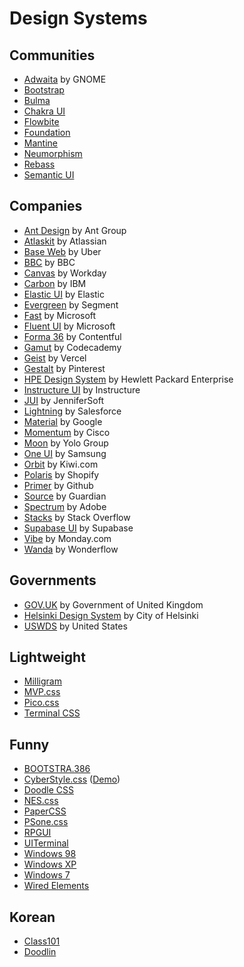 
<Meta
  title="Introduction/Design Systems"
/>

# Design Systems

## Communities

- [Adwaita](https://en.wikipedia.org/wiki/Adwaita_(design_language)) by GNOME
- [Bootstrap](https://getbootstrap.com/)
- [Bulma](https://bulma.io/)
- [Chakra UI](https://chakra-ui.com/)
- [Flowbite](https://flowbite.com/)
- [Foundation](https://get.foundation/)
- [Mantine](https://mantine.dev/)
- [Neumorphism](https://akaspanion.github.io/ui-neumorphism/)
- [Rebass](https://rebassjs.org/)
- [Semantic UI](https://semantic-ui.com/)

## Companies

- [Ant Design](https://ant.design/) by Ant Group
- [Atlaskit](https://atlaskit.atlassian.com/) by Atlassian
- [Base Web](https://baseweb.design/) by Uber
- [BBC]() by BBC
- [Canvas](https://canvas.workday.com) by Workday
- [Carbon](https://www.carbondesignsystem.com/) by IBM
- [Elastic UI](https://elastic.github.io/eui/) by Elastic
- [Evergreen](https://evergreen.segment.com/) by Segment
- [Fast](https://www.fast.design/) by Microsoft
- [Fluent UI](https://developer.microsoft.com/en-us/fluentui/) by Microsoft
- [Forma 36](https://f36.contentful.com/) by Contentful
- [Gamut](https://gamut.codecademy.com/) by Codecademy
- [Geist](https://vercel.com/design) by Vercel
- [Gestalt](https://gestalt.pinterest.systems/) by Pinterest
- [HPE Design System](https://design-system.hpe.design/) by Hewlett Packard Enterprise
- [Instructure UI](https://instructure.design/) by Instructure
- [JUI](http://jui.io/) by JenniferSoft
- [Lightning](https://www.lightningdesignsystem.com/) by Salesforce
- [Material](https://material.io/) by Google
- [Momentum](https://momentum.design/) by Cisco
- [Moon](https://moon.io/) by Yolo Group
- [One UI](https://oneuiweb.dev/) by Samsung
- [Orbit](https://orbit.kiwi/) by Kiwi.com
- [Polaris](https://polaris.shopify.com/) by Shopify
- [Primer](https://primer.style/) by Github
- [Source](https://guardian.github.io/source/) by Guardian
- [Spectrum](https://spectrum.adobe.com/) by Adobe
- [Stacks](https://stackoverflow.design/) by Stack Overflow
- [Supabase UI](https://ui.supabase.io/) by Supabase
- [Vibe](https://style.monday.com/) by Monday.com
- [Wanda](https://design.wonderflow.ai/) by Wonderflow

## Governments

- [GOV.UK](https://design-system.service.gov.uk/) by Government of United Kingdom
- [Helsinki Design System](https://hds.hel.fi/) by City of Helsinki
- [USWDS](https://designsystem.digital.gov/) by United States

## Lightweight

- [Milligram](https://milligram.io/)
- [MVP.css](https://andybrewer.github.io/mvp/)
- [Pico.css](https://picocss.com/)
- [Terminal CSS](https://terminalcss.xyz/)

## Funny

- [BOOTSTRA.386](https://kristopolous.github.io/BOOTSTRA.386/)
- [CyberStyle.css](https://github.com/0xbsec/cyberstyle.css) ([Demo](https://htmlpreview.github.io/?https://github.com/0xbsec/cyberstyle.css/blob/master/demo/demo.html))
- [Doodle CSS](https://chr15m.github.io/DoodleCSS/)
- [NES.css](https://nostalgic-css.github.io/NES.css/)
- [PaperCSS](https://www.getpapercss.com/)
- [PSone.css](https://98mprice.github.io/PSone.css/)
- [RPGUI](https://ronenness.github.io/RPGUI/)
- [UITerminal](https://github.com/omerimzali/uiterminal)
- [Windows 98](https://jdan.github.io/98.css/)
- [Windows XP](https://botoxparty.github.io/XP.css/)
- [Windows 7](https://khang-nd.github.io/7.css/)
- [Wired Elements](https://wiredjs.com/)

## Korean

- [Class101](https://ui.class101.dev/)
- [Doodlin](https://github.com/doodlincorp/doodlin-design-system)
